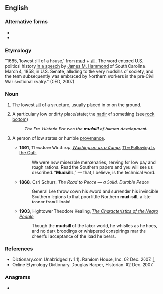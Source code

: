 ==English==

===Alternative forms===
* {{l|en|mud sill}}
* {{l|en|mud-sill}}

===Etymology===
"1685, 'lowest sill of a house,' from [[mud]] + [[sill]]. The word entered U.S. political history [[s:The 'Mudsill' Theory|in a speech]] by [[w:James Henry Hammond|James M. Hammond]] of South Carolina, March 4, 1858, in U.S. Senate, alluding to the very mudsills of society, and the term subsequently was embraced by Northern workers in the pre-Civil War sectional rivalry." (OED, 2007)

===Noun===
{{en-noun}}

# The lowest [[sill]] of a structure, usually placed in or on the ground.
# {{lb|en|figuratively}} A particularly low or dirty place/state; the [[nadir]] of something (see [[rock bottom]])
#: ''The Pre-Historic Era was the '''mudsill''' of human development.''
# {{lb|en|dated|US|southern US}} A person of low status or humble [[provenance]].
#* '''1861''', Theodore Winthrop, ''[[s:Washington as a Camp|Washington as a Camp]]'', [[s:Washington as a Camp/The Following Is the Oath|The Following Is the Oath]]
#*: We were now miserable mercenaries, serving for low pay and rough rations. Read the Southern papers and you will see us described. “'''Mudsills''',” — that, I believe, is the technical word.
#* '''1868''', Carl Schurz, ''[[s:The Road to Peace — a Solid, Durable Peace|The Road to Peace — a Solid, Durable Peace]]''
#*: General Lee throw down his sword and surrender his invincible Southern legions to that poor little Northern '''mud-sill''', a late tanner from Illinois!
#* '''1903''', Hightower Theodore Kealing, ''[[s:The Characteristics of the Negro People|The Characteristics of the Negro People]]''
#*: Though the '''mudsill''' of the labor world, he whistles as he hoes, and no dark broodings or whispered conspirings mar the cheerful acceptance of the load he bears.

===References===
* Dictionary.com Unabridged (v 1.1). Random House, Inc. 02 Dec. 2007. [http://dictionary.reference.com/browse/mudsill]
* Online Etymology Dictionary. Douglas Harper, Historian. 02 Dec. 2007.

===Anagrams===
* {{anagrams|en|mullids}}